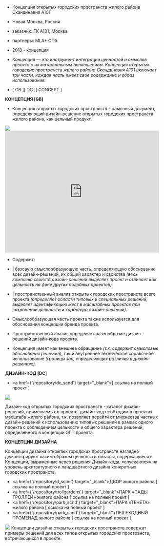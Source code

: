 
<Title>КОНЦЕПЦИЯ ОТКРЫТЫХ ГОРОДСКИХ ПРОСТРАНСТВ</Title>

- Концепция открытых городских пространств жилого района Скандинавия А101
- Новая Москва, Россия


- заказчик: ГК А101, Москва
- партнеры: MLA+ СПб


- 2018 - концепция


- <i>Концепция — это инструмент интеграции ценностей и смыслов проекта с их материальным воплощением. Концепция открытых городских пространств жилого района Скандинавия A101 включает три части, каждая часть имеет свое содержание и образ использования.</i>
- [ GB ][ DC ][ CONCEPT ]


<strong>КОНЦЕПЦИЯ [GB]</strong>


- Концепция открытых городских пространств - рамочный документ, определяющий дизайн-решение открытых городских пространств жилого района, как цельный продукт.

<Image src='https://unit4.io/files/gb_scnd/01.jpg'/>
<iframe src="https://e.issuu.com/anonymous-embed.html?u=unit4&d=gb_u4_black_" width="100%" height="400" frameborder="0" allowfullscreen="true"></iframe>


- Cодержит:
- | базовую смыслообразующую часть, определяющую обоснование всех дизайн-решений, их общий характер и свойства <i>(весь комплекс свойств дизайн-решений выделяет проект и отличает как цельность на фоне других подобных проектов).</i>
- | пространственный анализ открытых городских пространств всего проекта <i>(определяет области типовых и специальных решений, выделяет идентификацию мест в масштабных проектах при сохранении цельности и характера дизайн-решений).</i>


- Смыслообразующая часть проекта также используется для обоснования концепции бренда проекта.
- Пространственный анализ определяет разнообразие дизайн-решений дизайн-кода проекта.
- Концепция имеет как внешнее обращение <i>(т.к. содержит смысловые обоснования решений)</i>, так и внутреннее техническое справочное использование <i>(границы зон, определяющих различия в дизайн-решениях).</i>

                
<strong>ДИЗАЙН-КОД [DC]</strong>

- <a href={'/repository/dc_scnd'} target="_blank">[ ссылка на полный проект ]</a>

<Image src='https://unit4.io/files/dc_scnd/02.jpg'/>

Дизайн-код открытых городских пространств - каталог дизайн-решений, применяемых в проекте. дизайн-код необходим в проектах масштаба жилого района, т.к. позволяет перейти от множества частных дизайн-решений к использованию типовых решений в рамках одного проекта с соблюдением цельности и общего характера решений, определенного в концепции ОГП проекта.

<strong>КОНЦЕПЦИИ ДИЗАЙНА</strong>

Концепции дизайна открытых городских пространств наглядно демонстрируют каким образом ценности и смыслы, содержащиеся в Концепции, выраженные через решения Дизайн-кода, «спускаются» на уровень архитектурного и ландшафтного дизайна конкретных городских пространств.

- <a href={'/repository/d_scnd'} target="_blank">ДВОР жилого района [ ссылка на полный проект ]</a>
- <a href={'/repository/trollgardens'} target="_blank">ПАРК «САДЫ ТРОЛЛЕЙ» жилого района [ ссылка на полный проект ]</a>
- <a href={'/repository/park_scnd'} target="_blank">ПАРК «ТЕНЁТА» жилого района [ ссылка на полный проект ]</a>
- <a href={'/repository/park_scnd'} target="_blank">ПЕШЕХОДНЫЙ ПРОМЕНАД жилого района [ ссылка на полный проект ]</a>

<Image src='https://unit4.io/files/gb_scnd/05.jpg'/>
Концепции дизайна открытых городских пространств содержат примеры решений для всех типов открытых городских пространств, встречающихся в проекте.
